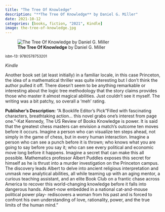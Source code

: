 ```yaml
---
title: "The Tree Of Knowledge"
description: "**The Tree Of Knowledge** by Daniel G. Miller"
date: 2021-10-12
categories: [books, fiction, "2021", Kindle]
image: the-tree-of-knowledge.jpg
---
```

![**The Tree Of Knowledge** by Daniel G. Miller](the-tree-of-knowledge.jpg){fig-align="left"}

<sup>isbn-13: 9780578753201</sup>

*Kindle*

Another book set (at least initially) in a familiar locale, in this case
Princeton, the idea of a mathematical thriller was quite interesting but I
don't think the author pulled it off. There doesn't seem to be anything
remarkable or interesting about the logic tree methodology that the story
claims provides those who master it almost magical abilities. Just couldn't
see it myself. The writing was a bit patchy, so overall a 'meh' rating. 

**Publisher's Description:**
"A Booklife Editor's Pick "Filled with fascinating characters, breathtaking
action... this novel grabs one's interest from page one."-Kat Kennedy, The
US Review of Books Knowledge is power. It is said that the greatest chess
masters can envision a match's outcome ten moves before it occurs. Imagine
a person who can visualize ten steps ahead, not simply in the game of
chess, but in every human interaction. Imagine a person who can see a punch
before it is thrown; who knows what you are going to say before you say it;
who can see every political and economic move long before it happens.
Imagine a secret that can make this all possible. Mathematics professor
Albert Puddles exposes this secret for himself as he is thrust into a
murder investigation on the Princeton campus. The discovery leads Albert to
delve into ancient religious interpretation and unmask new analytical
abilities, all while teaming up with an aging mentor, a curious teaching
assistant, and an elite Book Club on a frantic chase across America to
recover this world-changing knowledge before it falls into dangerous hands.
Albert-now embedded in a national cat-and-mouse political power play-
rediscovers a woman from his past and is forced to confront his own
understanding of love, rationality, power, and the true limits of the human
mind."
